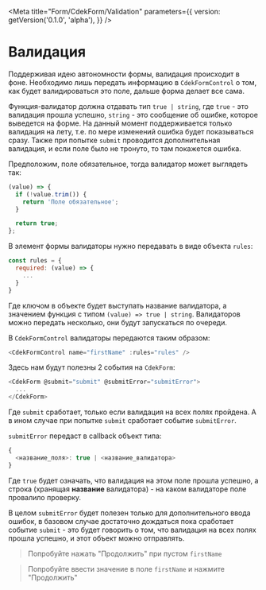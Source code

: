 
<Meta
  title="Form/CdekForm/Validation"
  parameters={{
    version: getVersion('0.1.0', 'alpha'),
  }}
/>

# Валидация

Поддерживая идею автономности формы, валидация происходит в фоне. Необходимо лишь передать информацию
в `CdekFormControl` о том, как будет валидироваться это поле, дальше форма делает все сама.

Функция-валидатор должна отдавать тип `true | string`, где `true` - это валидация прошла успешно,
`string` - это сообщение об ошибке, которое выведется на форме. На данный момент поддерживается только
валидация на лету, т.е. по мере изменений ошибка будет показываться сразу. Также при попытке `submit`
проводится дополнительная валидация, и если поле было не тронуто, то там покажется ошибка.

Предположим, поле обязательное, тогда валидатор может выглядеть так:

```js
(value) => {
  if (!value.trim()) {
    return 'Поле обязательное';
  }

  return true;
};
```

В элемент формы валидаторы нужно передавать в виде объекта `rules`:

```js
const rules = {
  required: (value) => {
    ...
  }
}
```

Где ключом в объекте будет выступать название валидатора, а значением функция с типом
`(value) => true | string`. Валидаторов можно передать несколько, они будут запускаться по очереди.

В `CdekFormControl` валидаторы передаются таким образом:

```js
<CdekFormControl name="firstName" :rules="rules" />
```

Здесь нам будут полезны 2 события на `CdekForm`:

```js
<CdekForm @submit="submit" @submitError="submitError">
  ...
</CdekForm>
```

Где `submit` сработает, только если валидация на всех полях пройдена. А в ином случае при попытке
`submit` сработает событие `submitError`.

`submitError` передаст в callback объект типа:

```js
{
  <название_поля>: true | <название_валидатора>
}
```

Где `true` будет означать, что валидация на этом поле прошла успешно, а строка (хранящая **название**
валидатора) - на каком валидаторе поле провалило проверку.

В целом `submitError` будет полезен только для дополнительного ввода ошибок, в базовом случае достаточно
дождаться пока сработает событие `submit` - это будет говорить о том, что валидация на всех полях прошла
успешно, и этот объект можно отправлять.

> Попробуйте нажать "Продолжить" при пустом `firstName`

> Попробуйте ввести значение в поле `firstName` и нажмите "Продолжить"

<Story id="form-cdekform--with-validation" />
